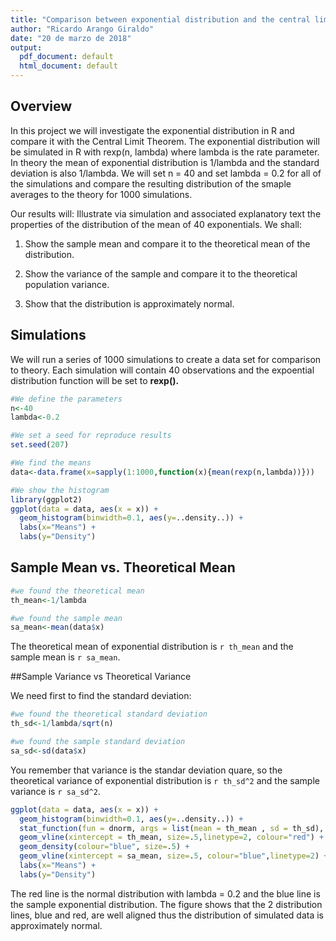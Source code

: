 ```yaml
---
title: "Comparison between exponential distribution and the central limit theorem"
author: "Ricardo Arango Giraldo"
date: "20 de marzo de 2018"
output:
  pdf_document: default
  html_document: default
---
```


## Overview

In this project we will investigate the exponential distribution in R and compare it with the Central Limit Theorem. The exponential distribution will be simulated in R with rexp(n, lambda) where lambda is the rate parameter. In theory the mean of exponential distribution is 1/lambda and the standard deviation is also 1/lambda. We will set n = 40 and set lambda = 0.2 for all of the simulations and compare the resulting distribution of the smaple averages to the theory for 1000 simulations.

Our results will: Illustrate via simulation and associated explanatory text the properties of the distribution of the mean of 40 exponentials. We shall:

1. Show the sample mean and compare it to the theoretical mean of the distribution.

2. Show the variance of the sample and compare it to the theoretical population variance.

3. Show that the distribution is approximately normal.

## Simulations

We will run a series of 1000 simulations to create a data set for comparison to theory. Each simulation will contain 40 observations and the expoential distribution function will be set to **rexp().**

```r
#We define the parameters
n<-40 
lambda<-0.2

#We set a seed for reproduce results
set.seed(207)

#We find the means
data<-data.frame(x=sapply(1:1000,function(x){mean(rexp(n,lambda))}))

#We show the histogram
library(ggplot2)
ggplot(data = data, aes(x = x)) + 
  geom_histogram(binwidth=0.1, aes(y=..density..)) +
  labs(x="Means") +
  labs(y="Density")
```

## Sample Mean vs. Theoretical Mean

```r
#we found the theoretical mean
th_mean<-1/lambda

#we found the sample mean
sa_mean<-mean(data$x)
```

The theoretical mean of exponential distribution is `r th_mean` and the sample mean is `r sa_mean`.

##Sample Variance vs Theoretical Variance

We need first to find the standard deviation:

```r
#we found the theoretical standard deviation
th_sd<-1/lambda/sqrt(n)

#we found the sample standard deviation
sa_sd<-sd(data$x)
```

You remember that variance is the standar deviation quare, so the theoretical variance of exponential distribution  is `r th_sd^2` and the sample variance is `r sa_sd^2`.

```r
ggplot(data = data, aes(x = x)) + 
  geom_histogram(binwidth=0.1, aes(y=..density..)) +
  stat_function(fun = dnorm, args = list(mean = th_mean , sd = th_sd), colour = "red", size=.5) + 
  geom_vline(xintercept = th_mean, size=.5,linetype=2, colour="red") + 
  geom_density(colour="blue", size=.5) +
  geom_vline(xintercept = sa_mean, size=.5, colour="blue",linetype=2) + 
  labs(x="Means") +
  labs(y="Density")
```

The red line is the normal distribution with lambda = 0.2 and the blue line is the sample exponential distribution. The figure shows that the 2 distribution lines, blue and red, are well aligned thus the distribution of simulated data is approximately normal.
